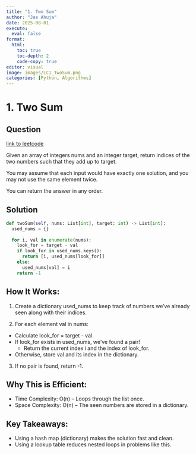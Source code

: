 ```yaml
---
title: "1. Two Sum"
author: "Jas Ahuja"
date: 2025-08-01
execute: 
  eval: false
format:
  html:
    toc: true
    toc-depth: 2
    code-copy: true
editor: visual
image: images/LC1_TwoSum.png
categories: [Python, Algorithms]
---
```


# 1. Two Sum

## Question

[link to leetcode](https://leetcode.com/problems/two-sum/description/)

Given an array of integers nums and an integer target, return indices of the two numbers such that they add up to target.

You may assume that each input would have exactly one solution, and you may not use the same element twice.

You can return the answer in any order.

## Solution

```python

def twoSum(self, nums: List[int], target: int) -> List[int]:
  used_nums = {}
  
  for i, val in enumerate(nums):
    look_for = target - val
    if look_for in used_nums.keys():
      return [i, used_nums[look_for]]
    else:
      used_nums[val] = i
    return -1

```

## How It Works:

1.  Create a dictionary used_nums to keep track of numbers we’ve already seen along with their indices.

2.  For each element val in nums:

-   Calculate look_for = target - val.
-   If look_for exists in used_nums, we’ve found a pair!
    -   Return the current index i and the index of look_for.
-   Otherwise, store val and its index in the dictionary.

3.  If no pair is found, return -1.

## Why This is Efficient:

-   Time Complexity: O(n) – Loops through the list once.
-   Space Complexity: O(n) – The seen numbers are stored in a dictionary.

## Key Takeaways:

-   Using a hash map (dictionary) makes the solution fast and clean.
-   Using a lookup table reduces nested loops in problems like this.
